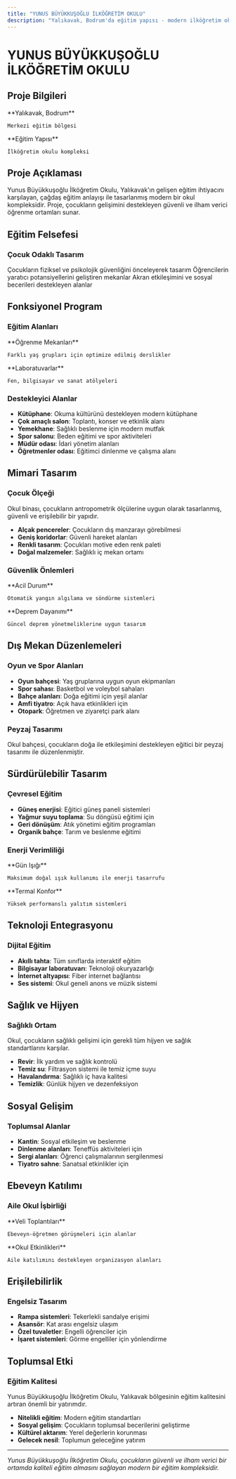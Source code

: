 ```yaml
---
title: "YUNUS BÜYÜKKUŞOĞLU İLKÖĞRETİM OKULU"
description: "Yalıkavak, Bodrum'da eğitim yapısı - modern ilköğretim okulu tasarımı"
---
```


# YUNUS BÜYÜKKUŞOĞLU İLKÖĞRETİM OKULU

## Proje Bilgileri

<CardGroup cols={2}>
  <Card title="Konum" icon="location-dot">
    **Yalıkavak, Bodrum**
    
    Merkezi eğitim bölgesi
  </Card>
  
  <Card title="Tip" icon="graduation-cap">
    **Eğitim Yapısı**
    
    İlköğretim okulu kompleksi
  </Card>
</CardGroup>

## Proje Açıklaması

Yunus Büyükkuşoğlu İlköğretim Okulu, Yalıkavak'ın gelişen eğitim ihtiyacını karşılayan, çağdaş eğitim anlayışı ile tasarlanmış modern bir okul kompleksidir. Proje, çocukların gelişimini destekleyen güvenli ve ilham verici öğrenme ortamları sunar.

## Eğitim Felsefesi

### Çocuk Odaklı Tasarım

<Steps>
  <Step title="Güvenli Ortam">
    Çocukların fiziksel ve psikolojik güvenliğini önceleyerek tasarım
  </Step>
  
  <Step title="Yaratıcılığı Destekleme">
    Öğrencilerin yaratıcı potansiyellerini geliştiren mekanlar
  </Step>
  
  <Step title="Sosyal Gelişim">
    Akran etkileşimini ve sosyal becerileri destekleyen alanlar
  </Step>
</Steps>

## Fonksiyonel Program

### Eğitim Alanları

<CardGroup cols={2}>
  <Card title="Sınıflar" icon="chalkboard">
    **Öğrenme Mekanları**
    
    Farklı yaş grupları için optimize edilmiş derslikler
  </Card>
  
  <Card title="Özel Derslikler" icon="flask">
    **Laboratuvarlar**
    
    Fen, bilgisayar ve sanat atölyeleri
  </Card>
</CardGroup>

### Destekleyici Alanlar

- **Kütüphane**: Okuma kültürünü destekleyen modern kütüphane
- **Çok amaçlı salon**: Toplantı, konser ve etkinlik alanı
- **Yemekhane**: Sağlıklı beslenme için modern mutfak
- **Spor salonu**: Beden eğitimi ve spor aktiviteleri
- **Müdür odası**: İdari yönetim alanları
- **Öğretmenler odası**: Eğitimci dinlenme ve çalışma alanı

## Mimari Tasarım

### Çocuk Ölçeği

<Note>
Okul binası, çocukların antropometrik ölçülerine uygun olarak tasarlanmış, güvenli ve erişilebilir bir yapıdır.
</Note>

- **Alçak pencereler**: Çocukların dış manzarayı görebilmesi
- **Geniş koridorlar**: Güvenli hareket alanları
- **Renkli tasarım**: Çocukları motive eden renk paleti
- **Doğal malzemeler**: Sağlıklı iç mekan ortamı

### Güvenlik Önlemleri

<CardGroup cols={2}>
  <Card title="Yangın Güvenliği" icon="fire">
    **Acil Durum**
    
    Otomatik yangın algılama ve söndürme sistemleri
  </Card>
  
  <Card title="Yapısal Güvenlik" icon="shield">
    **Deprem Dayanımı**
    
    Güncel deprem yönetmeliklerine uygun tasarım
  </Card>
</CardGroup>

## Dış Mekan Düzenlemeleri

### Oyun ve Spor Alanları

- **Oyun bahçesi**: Yaş gruplarına uygun oyun ekipmanları
- **Spor sahası**: Basketbol ve voleybol sahaları
- **Bahçe alanları**: Doğa eğitimi için yeşil alanlar
- **Amfi tiyatro**: Açık hava etkinlikleri için
- **Otopark**: Öğretmen ve ziyaretçi park alanı

### Peyzaj Tasarımı

<Tip>
Okul bahçesi, çocukların doğa ile etkileşimini destekleyen eğitici bir peyzaj tasarımı ile düzenlenmiştir.
</Tip>

## Sürdürülebilir Tasarım

### Çevresel Eğitim

- **Güneş enerjisi**: Eğitici güneş paneli sistemleri
- **Yağmur suyu toplama**: Su döngüsü eğitimi için
- **Geri dönüşüm**: Atık yönetimi eğitim programları
- **Organik bahçe**: Tarım ve beslenme eğitimi

### Enerji Verimliliği

<CardGroup cols={2}>
  <Card title="Doğal Aydınlatma" icon="sun">
    **Gün Işığı**
    
    Maksimum doğal ışık kullanımı ile enerji tasarrufu
  </Card>
  
  <Card title="Yalıtım" icon="home">
    **Termal Konfor**
    
    Yüksek performanslı yalıtım sistemleri
  </Card>
</CardGroup>

## Teknoloji Entegrasyonu

### Dijital Eğitim

- **Akıllı tahta**: Tüm sınıflarda interaktif eğitim
- **Bilgisayar laboratuvarı**: Teknoloji okuryazarlığı
- **İnternet altyapısı**: Fiber internet bağlantısı
- **Ses sistemi**: Okul geneli anons ve müzik sistemi

## Sağlık ve Hijyen

### Sağlıklı Ortam

<Note>
Okul, çocukların sağlıklı gelişimi için gerekli tüm hijyen ve sağlık standartlarını karşılar.
</Note>

- **Revir**: İlk yardım ve sağlık kontrolü
- **Temiz su**: Filtrasyon sistemi ile temiz içme suyu
- **Havalandırma**: Sağlıklı iç hava kalitesi
- **Temizlik**: Günlük hijyen ve dezenfeksiyon

## Sosyal Gelişim

### Toplumsal Alanlar

- **Kantin**: Sosyal etkileşim ve beslenme
- **Dinlenme alanları**: Teneffüs aktiviteleri için
- **Sergi alanları**: Öğrenci çalışmalarının sergilenmesi
- **Tiyatro sahne**: Sanatsal etkinlikler için

## Ebeveyn Katılımı

### Aile Okul İşbirliği

<CardGroup cols={2}>
  <Card title="Toplantı Salonları" icon="users">
    **Veli Toplantıları**
    
    Ebeveyn-öğretmen görüşmeleri için alanlar
  </Card>
  
  <Card title="Etkinlik Alanları" icon="calendar">
    **Okul Etkinlikleri**
    
    Aile katılımını destekleyen organizasyon alanları
  </Card>
</CardGroup>

## Erişilebilirlik

### Engelsiz Tasarım

- **Rampa sistemleri**: Tekerlekli sandalye erişimi
- **Asansör**: Kat arası engelsiz ulaşım
- **Özel tuvaletler**: Engelli öğrenciler için
- **İşaret sistemleri**: Görme engelliler için yönlendirme

## Toplumsal Etki

### Eğitim Kalitesi

<Tip>
Yunus Büyükkuşoğlu İlköğretim Okulu, Yalıkavak bölgesinin eğitim kalitesini artıran önemli bir yatırımdır.
</Tip>

- **Nitelikli eğitim**: Modern eğitim standartları
- **Sosyal gelişim**: Çocukların toplumsal becerilerini geliştirme
- **Kültürel aktarım**: Yerel değerlerin korunması
- **Gelecek nesil**: Toplumun geleceğine yatırım

---

*Yunus Büyükkuşoğlu İlköğretim Okulu, çocukların güvenli ve ilham verici bir ortamda kaliteli eğitim almasını sağlayan modern bir eğitim kompleksidir.*
